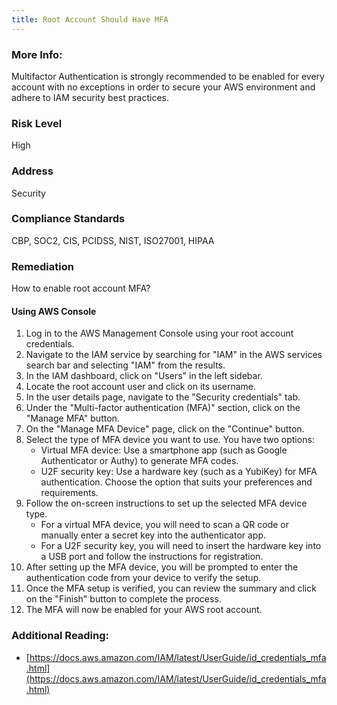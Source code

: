 ```yaml
---
title: Root Account Should Have MFA
---
```


### More Info:

Multifactor Authentication is strongly recommended to be enabled for every account with no exceptions in order to secure your AWS environment and adhere to IAM security best practices.

### Risk Level

High

### Address

Security

### Compliance Standards

CBP, SOC2, CIS, PCIDSS, NIST, ISO27001, HIPAA

### Remediation

How to enable root account MFA?

#### Using AWS Console

1. Log in to the AWS Management Console using your root account credentials.
2. Navigate to the IAM service by searching for "IAM" in the AWS services search bar and selecting "IAM" from the results.
3. In the IAM dashboard, click on "Users" in the left sidebar.
4. Locate the root account user and click on its username.
5. In the user details page, navigate to the "Security credentials" tab.
6. Under the "Multi-factor authentication (MFA)" section, click on the "Manage MFA" button.
7. On the "Manage MFA Device" page, click on the "Continue" button.
8. Select the type of MFA device you want to use. You have two options:
   - Virtual MFA device: Use a smartphone app (such as Google Authenticator or Authy) to generate MFA codes.
   - U2F security key: Use a hardware key (such as a YubiKey) for MFA authentication.
   Choose the option that suits your preferences and requirements.
9. Follow the on-screen instructions to set up the selected MFA device type.
   - For a virtual MFA device, you will need to scan a QR code or manually enter a secret key into the authenticator app.
   - For a U2F security key, you will need to insert the hardware key into a USB port and follow the instructions for registration.
10. After setting up the MFA device, you will be prompted to enter the authentication code from your device to verify the setup.
11. Once the MFA setup is verified, you can review the summary and click on the "Finish" button to complete the process.
12. The MFA will now be enabled for your AWS root account.

### Additional Reading:

- [https://docs.aws.amazon.com/IAM/latest/UserGuide/id_credentials_mfa.html](https://docs.aws.amazon.com/IAM/latest/UserGuide/id_credentials_mfa.html)
